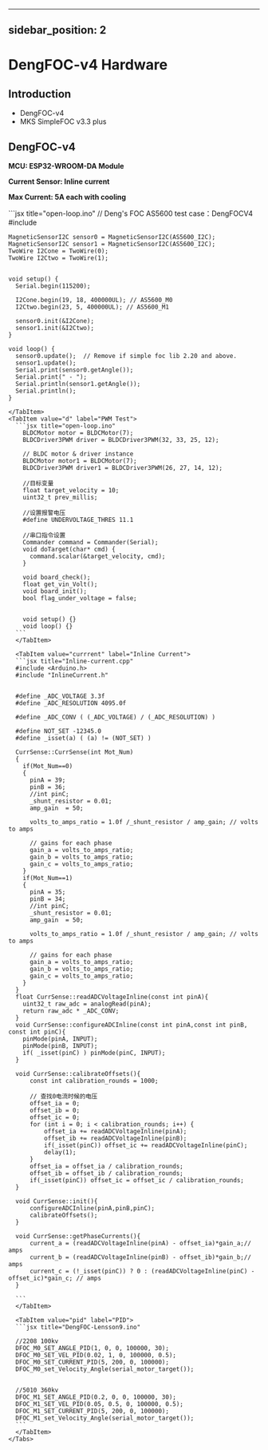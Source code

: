 
---
sidebar_position: 2
---

# DengFOC-v4 Hardware

## Introduction
- DengFOC-v4
- MKS SimpleFOC v3.3 plus

## DengFOC-v4
**MCU: ESP32-WROOM-DA Module**

**Current Sensor: Inline current**

**Max Current: 5A each with cooling**


<Tabs>
  <TabItem value="s" label="AS-5600" default>
  ```jsx title="open-loop.ino"
    // Deng's FOC AS5600 test case：DengFOCV4
    #include <SimpleFOC.h>

    MagneticSensorI2C sensor0 = MagneticSensorI2C(AS5600_I2C);
    MagneticSensorI2C sensor1 = MagneticSensorI2C(AS5600_I2C);
    TwoWire I2Cone = TwoWire(0);
    TwoWire I2Ctwo = TwoWire(1);


    void setup() {
      Serial.begin(115200);

      I2Cone.begin(19, 18, 400000UL); // AS5600_M0
      I2Ctwo.begin(23, 5, 400000UL); // AS5600_M1
      
      sensor0.init(&I2Cone);
      sensor1.init(&I2Ctwo);
    }

    void loop() {
      sensor0.update();  // Remove if simple foc lib 2.20 and above.
      sensor1.update();
      Serial.print(sensor0.getAngle());
      Serial.print(" - ");
      Serial.println(sensor1.getAngle());
      Serial.println();
    }
  ```
  </TabItem>
  <TabItem value="d" label="PWM Test">
    ```jsx title="open-loop.ino"
      BLDCMotor motor = BLDCMotor(7);
      BLDCDriver3PWM driver = BLDCDriver3PWM(32, 33, 25, 12);

      // BLDC motor & driver instance
      BLDCMotor motor1 = BLDCMotor(7);
      BLDCDriver3PWM driver1 = BLDCDriver3PWM(26, 27, 14, 12);

      //目标变量
      float target_velocity = 10;
      uint32_t prev_millis;

      //设置报警电压
      #define UNDERVOLTAGE_THRES 11.1

      //串口指令设置
      Commander command = Commander(Serial);
      void doTarget(char* cmd) {
        command.scalar(&target_velocity, cmd);
      }

      void board_check();
      float get_vin_Volt();
      void board_init();
      bool flag_under_voltage = false;


      void setup() {}
      void loop() {}
    ```
    </TabItem>

    <TabItem value="currrent" label="Inline Current">
    ```jsx title="Inline-current.cpp"
    #include <Arduino.h> 
    #include "InlineCurrent.h"


    #define _ADC_VOLTAGE 3.3f  
    #define _ADC_RESOLUTION 4095.0f 

    #define _ADC_CONV ( (_ADC_VOLTAGE) / (_ADC_RESOLUTION) )

    #define NOT_SET -12345.0
    #define _isset(a) ( (a) != (NOT_SET) )

    CurrSense::CurrSense(int Mot_Num)
    {
      if(Mot_Num==0)
      {
        pinA = 39;
        pinB = 36;
        //int pinC;
        _shunt_resistor = 0.01;
        amp_gain  = 50;
        
        volts_to_amps_ratio = 1.0f /_shunt_resistor / amp_gain; // volts to amps
        
        // gains for each phase
        gain_a = volts_to_amps_ratio;
        gain_b = volts_to_amps_ratio;
        gain_c = volts_to_amps_ratio;
      }
      if(Mot_Num==1)
      {
        pinA = 35;
        pinB = 34;
        //int pinC;
        _shunt_resistor = 0.01;
        amp_gain  = 50;
        
        volts_to_amps_ratio = 1.0f /_shunt_resistor / amp_gain; // volts to amps
        
        // gains for each phase
        gain_a = volts_to_amps_ratio;
        gain_b = volts_to_amps_ratio;
        gain_c = volts_to_amps_ratio;
      }
    }
    float CurrSense::readADCVoltageInline(const int pinA){
      uint32_t raw_adc = analogRead(pinA);
      return raw_adc * _ADC_CONV;
    }
    void CurrSense::configureADCInline(const int pinA,const int pinB, const int pinC){
      pinMode(pinA, INPUT);
      pinMode(pinB, INPUT);
      if( _isset(pinC) ) pinMode(pinC, INPUT);
    }

    void CurrSense::calibrateOffsets(){
        const int calibration_rounds = 1000;

        // 查找0电流时候的电压
        offset_ia = 0;
        offset_ib = 0;
        offset_ic = 0;
        for (int i = 0; i < calibration_rounds; i++) {
            offset_ia += readADCVoltageInline(pinA);
            offset_ib += readADCVoltageInline(pinB);
            if(_isset(pinC)) offset_ic += readADCVoltageInline(pinC);
            delay(1);
        }
        offset_ia = offset_ia / calibration_rounds;
        offset_ib = offset_ib / calibration_rounds;
        if(_isset(pinC)) offset_ic = offset_ic / calibration_rounds;
    }

    void CurrSense::init(){
        configureADCInline(pinA,pinB,pinC);
        calibrateOffsets();
    }

    void CurrSense::getPhaseCurrents(){
        current_a = (readADCVoltageInline(pinA) - offset_ia)*gain_a;// amps
        current_b = (readADCVoltageInline(pinB) - offset_ib)*gain_b;// amps
        current_c = (!_isset(pinC)) ? 0 : (readADCVoltageInline(pinC) - offset_ic)*gain_c; // amps
    }

    ```
    </TabItem>

    <TabItem value="pid" label="PID">
    ```jsx title="DengFOC-Lensson9.ino"

    //2208 100kv
    DFOC_M0_SET_ANGLE_PID(1, 0, 0, 100000, 30);
    DFOC_M0_SET_VEL_PID(0.02, 1, 0, 100000, 0.5);
    DFOC_M0_SET_CURRENT_PID(5, 200, 0, 100000);
    DFOC_M0_set_Velocity_Angle(serial_motor_target());

    
    //5010 360kv
    DFOC_M1_SET_ANGLE_PID(0.2, 0, 0, 100000, 30);
    DFOC_M1_SET_VEL_PID(0.05, 0.5, 0, 100000, 0.5);
    DFOC_M1_SET_CURRENT_PID(5, 200, 0, 100000);
    DFOC_M1_set_Velocity_Angle(serial_motor_target());
    ```
    </TabItem>
</Tabs>



